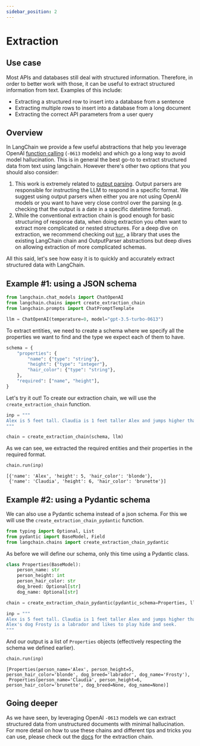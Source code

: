 ```yaml
---
sidebar_position: 2
---
```


# Extraction

## Use case

Most APIs and databases still deal with structured information.
Therefore, in order to better work with those, it can be useful to extract structured information from text.
Examples of this include:

- Extracting a structured row to insert into a database from a sentence
- Extracting multiple rows to insert into a database from a long document
- Extracting the correct API parameters from a user query

## Overview

In LangChain we provide a few useful abstractions that help you leverage OpenAI [function calling](https://openai.com/blog/function-calling-and-other-api-updates) (`-0613` models) and which go a long way to avoid model hallucination. This is in general the best go-to to extract structured data from text using langchain. However there's other two options that you should also consider:

1. This work is extremely related to [output parsing](docs/modules/model_io/output_parsers/). Output parsers are responsible for instructing the LLM to respond in a specific format. We suggest using output parsers when either you are not using OpenAI models or you want to have very close control over the parsing (e.g. checking that the output is a date in a specific datetime format).
2. While the conventional extraction chain is good enough for basic structuring of response data,
   when doing extraction you often want to extract more complicated or nested structures.
   For a deep dive on extraction, we recommend checking out [`kor`](https://eyurtsev.github.io/kor/),
   a library that uses the existing LangChain chain and OutputParser abstractions
   but deep dives on allowing extraction of more complicated schemas.

All this said, let's see how easy it is to quickly and accurately extract structured data with LangChain.

## Example #1: using a JSON schema

```python
from langchain.chat_models import ChatOpenAI
from langchain.chains import create_extraction_chain
from langchain.prompts import ChatPromptTemplate
```

```python
llm = ChatOpenAI(temperature=0, model="gpt-3.5-turbo-0613")
```

To extract entities, we need to create a schema where we specify all the properties we want to find and the type we expect each of them to have.

```python
schema = {
    "properties": {
        "name": {"type": "string"},
        "height": {"type": "integer"},
        "hair_color": {"type": "string"},
    },
    "required": ["name", "height"],
}
```

Let's try it out! To create our extraction chain, we will use the `create_extraction_chain` function.

```python
inp = """
Alex is 5 feet tall. Claudia is 1 feet taller Alex and jumps higher than him. Claudia is a brunette and Alex is blonde.
"""
```

```python
chain = create_extraction_chain(schema, llm)
```

As we can see, we extracted the required entities and their properties in the required format.

```python
chain.run(inp)
```

    [{'name': 'Alex', 'height': 5, 'hair_color': 'blonde'},
     {'name': 'Claudia', 'height': 6, 'hair_color': 'brunette'}]

## Example #2: using a Pydantic schema

We can also use a Pydantic schema instead of a json schema. For this we will use the `create_extraction_chain_pydantic` function.

```python
from typing import Optional, List
from pydantic import BaseModel, Field
from langchain.chains import create_extraction_chain_pydantic
```

As before we will define our schema, only this time using a Pydantic class.

```python
class Properties(BaseModel):
    person_name: str
    person_height: int
    person_hair_color: str
    dog_breed: Optional[str]
    dog_name: Optional[str]
```

```python
chain = create_extraction_chain_pydantic(pydantic_schema=Properties, llm=llm)
```

```python
inp = """
Alex is 5 feet tall. Claudia is 1 feet taller Alex and jumps higher than him. Claudia is a brunette and Alex is blonde.
Alex's dog Frosty is a labrador and likes to play hide and seek.
"""
```

And our output is a list of `Properties` objects (effectively respecting the schema we defined earlier).

```python
chain.run(inp)
```

    [Properties(person_name='Alex', person_height=5, person_hair_color='blonde', dog_breed='labrador', dog_name='Frosty'),
     Properties(person_name='Claudia', person_height=6, person_hair_color='brunette', dog_breed=None, dog_name=None)]

## Going deeper

As we have seen, by leveraging OpenAI `-0613` models we can extract structured data from unstructured documents with minimal hallucination. For more detail on how to use these chains and different tips and tricks you can use, please check out the [docs](docs/extras/modules/chains/additional/extraction.ipynb) for the extraction chain.
